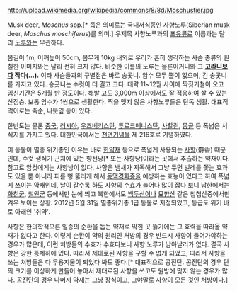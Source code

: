 http://upload.wikimedia.org/wikipedia/commons/8/8d/Moschustier.jpg

Musk deer, ''Moschus'' spp.[* 좁은 의미로는 국내서식종인 사향노루(Siberian musk deer, ''Moschus moschiferus'')를 의미.] 우제목 사향노루과의 [[포유류]]로 이름과는 달리 [[노루]]와는 무관하다.

몸길이 1m, 어깨높이 50cm, 몸무게 10kg 내외로 우리가 흔히 생각하는 사슴 종류의 훤칠한 이미지와는 달리 전혀 크지 않다. 비슷한 이름의 노루는 물론이거니와 그 '''[[고라니]]보다 작다(...).''' 여타 사슴들과의 구별점은 바로 송곳니. 암수 모두 뿔이 없으며, 긴 송곳니를 가지고 있다. 송곳니는 수컷이 더 길고 크다. 대략 11~12월 사이에 짝짓기철이 오고 임신기간은 5개월 반 정도이다. 해발 고도 3,000m 이상에서도 잘 적응하여 살 수 있는 산짐승. 보통 암수가 1쌍으로 생활한다. 짝을 맺지 않은 사향노루들은 단독 생활. 대표적 먹이로는 죽순, 나뭇잎 등이 있다.

한반도는 물론 [[중국]], [[러시아]], [[우즈베키스탄]], [[투르크메니스탄]], [[사할린]], [[몽골]] 등 폭넓은 서식지를 가지고 있다. 대한민국에서는 [[천연기념물]] 제 216호로 기념하였다.

이 동물이 멸종 위기종인 이유는 바로 [[한약]]재 등으로 폭넓게 사용되는 [[사향]](麝香) 때문인데, 수컷 생식기 근처에 있는 향선낭[* 또는 사향낭]이라는 곳에서 추출하는 약재이다. 참고로 암컷에게는 사향낭이 없다. 사향은 냄새가 지독해서 그냥 두면 벌레를 쫓는 효과도 있을 뿐 아니라 피를 뻥 뚫리게 해서 [[동맥경화증]]을 예방하는 효능이 있다고 하여 폭넓게 쓰이는 약재인데, 날이 갈수록 하도 사향의 수효가 늘어나 많이 잡다 보니 남한에서는 [[화천군]], [[철원군]] 등에서만 눈에 띄고 북한에서도 [[백두산]]이나 [[묘향산]] 같은 첩첩산중에서만 겨우 보이는 상황. 2012년 5월 31일 멸종위기종 1급 동물로 지정되었고, 등급도 위기 바로 아래인 '취약'.

사향은 한의학적으론 일종의 순환을 돕는 약재로 막힌 곳 뚫기에는 그 효력을 따라올 약재가 없다고 한다. 이렇게 순환이 약의 원리인 처방의 경우 반드시 사향이 들어가야하는 경우가 많은데, 이런 처방들의 수효가 수효다보니 사향 노루가 남아날리가 없다. 결국 사향은 강한 통제하에 있다. 따라서 제대로된 사향을 구할 수 없게 되었고, 따라서 사향을 쓰는 처방들은 다 무용지물이 되었다 봐도 좋다.[* 대표적으로 공진단. 공진단의 경우 단의 크기를 이상하게 만들어 놓아서 제대로된 사향을 쓰고도 원방에 맞지 않는 경우가 많다. 공진단의 경우 나머지 약재는 그냥 장식이고, 그야말로 사향이 모든 것인 처방이다.]
